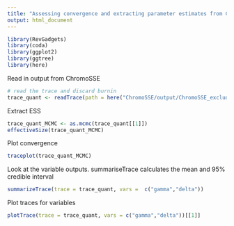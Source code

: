 ```yaml
---
title: "Assessing convergence and extracting parameter estimates from ChromoSSE"
output: html_document
---
```


```r
library(RevGadgets)
library(coda)
library(ggplot2)
library(ggtree)
library(here)
```

Read in output from ChromoSSE
```r
# read the trace and discard burnin
trace_quant <- readTrace(path = here("ChromoSSE/output/ChromoSSE_exclude_n18_model.log"), burnin = 0.1)
```

Extract ESS
```r
trace_quant_MCMC <- as.mcmc(trace_quant[[1]])
effectiveSize(trace_quant_MCMC)
```
Plot convergence
```r
traceplot(trace_quant_MCMC)
```
Look at the variable outputs. summariseTrace calculates the mean and 95% credible interval
```r
summarizeTrace(trace = trace_quant, vars =  c("gamma","delta"))

```
Plot traces for variables
```r
plotTrace(trace = trace_quant, vars = c("gamma","delta"))[[1]]
```